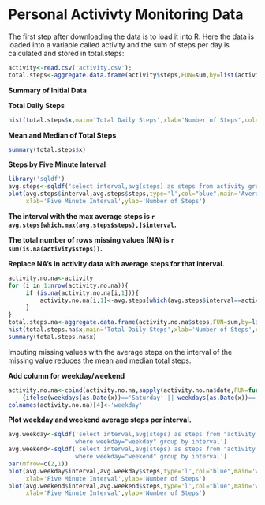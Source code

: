 Personal Activivty Monitoring Data
========================================================

The first step after downloading the data is to load it into R. Here the data is loaded into a variable called activity and the sum of steps per day is calculated and stored in total.steps:

```r
activity<-read.csv('activity.csv');
total.steps<-aggregate.data.frame(activity$steps,FUN=sum,by=list(activity$date))
```

**Summary of Initial Data**

**Total Daily Steps**

```r
hist(total.steps$x,main='Total Daily Steps',xlab='Number of Steps',col="blue",breaks=10)

```

**Mean and Median of Total Steps**

```r
summary(total.steps$x)
```

**Steps by Five Minute Interval**

```r
library('sqldf')
avg.steps<-sqldf('select interval,avg(steps) as steps from activity group by interval')
plot(avg.steps$interval,avg.steps$steps,type='l',col="blue",main='Average Steps/Time Interval',
     xlab='Five Minute Interval',ylab='Number of Steps')
```

**The interval with the max average steps is `r avg.steps[which.max(avg.steps$steps),]$interval`.**

**The total number of rows missing values (NA) is `r sum(is.na(activity$steps))`.**

**Replace NA's in activity data with average steps for that interval.**

```r
activity.no.na<-activity
for (i in 1:nrow(activity.no.na)){
     if (is.na(activity.no.na[i,1])){
         activity.no.na[i,1]<-avg.steps[which(avg.steps$interval==activity.no.na[i,3]),2]
     }
}
total.steps.na<-aggregate.data.frame(activity.no.na$steps,FUN=sum,by=list(activity.no.na$date))
hist(total.steps.na$x,main='Total Daily Steps',xlab='Number of Steps',col="blue",breaks=10)
summary(total.steps.na$x)
```

Imputing missing values with the average steps on the interval of the missing value reduces the mean and median total steps.

**Add column for weekday/weekend**
```r
activity.no.na<-cbind(activity.no.na,sapply(activity.no.na$date,FUN=function(x)
    {ifelse(weekdays(as.Date(x))=='Saturday' || weekdays(as.Date(x))=='Sunday','weekend','weekday')}))
colnames(activity.no.na)[4]<-'weekday'

```

**Plot weekday and weekend average steps per interval.**
```r
avg.weekday<-sqldf('select interval,avg(steps) as steps from "activity.no.na" 
                   where weekday="weekday" group by interval')
avg.weekend<-sqldf('select interval,avg(steps) as steps from "activity.no.na" 
                   where weekday="weekend" group by interval')
par(mfrow=c(2,1))
plot(avg.weekday$interval,avg.weekday$steps,type='l',col="blue",main='Weekday',
     xlab='Five Minute Interval',ylab='Number of Steps')
plot(avg.weekend$interval,avg.weekend$steps,type='l',col="blue",main='Weekend',
     xlab='Five Minute Interval',ylab='Number of Steps')
```
